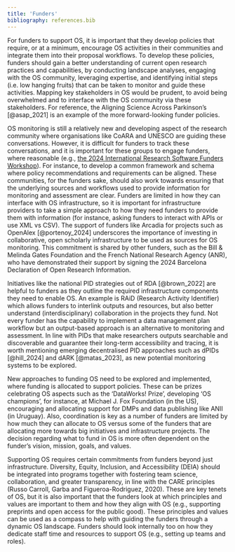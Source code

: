 ```yaml
---
title: 'Funders'
bibliography: references.bib
---
```


For funders to support OS, it is important that they develop policies that require, or at a minimum, encourage OS activities in their communities and integrate them into their proposal workflows. To develop these policies, funders should gain a better understanding of current open research practices and capabilities, by conducting landscape analyses, engaging with the OS community, leveraging expertise, and identifying initial steps (i.e. low hanging fruits) that can be taken to monitor and guide these activities. Mapping key stakeholders in OS would be prudent, to avoid being overwhelmed and to interface with the OS community via these stakeholders. For reference, the Aligning Science Across Parkinson's [@asap_2021] is an example of the more forward-looking funder policies.  

OS monitoring is still a relatively new and developing aspect of the research community where organisations like CoARA and UNESCO are guiding these conversations. However, it is difficult for funders to track these conversations, and it is important for these groups to engage funders, where reasonable (e.g., [the 2024 International Research Software Funders Workshop](https://adore.software/2024-international-research-software-funders-workshop/)). For instance, to develop a common framework and schema where policy recommendations and requirements can be aligned. These communities, for the funders sake, should also work towards ensuring that the underlying sources and workflows used to provide information for monitoring and assessment are clear. Funders are limited in how they can interface with OS infrastructure, so it is important for infrastructure providers to take a simple approach to how they need funders to provide them with information (for instance, asking funders to interact with APIs or use XML vs CSV). The support of funders like Arcadia for projects such as OpenAlex [@portenoy_2024] underscores the importance of investing in collaborative, open scholarly infrastructure to be used as sources for OS monitoring. This commitment is shared by other funders, such as the Bill & Melinda Gates Foundation and the French National Research Agency (ANR), who have demonstrated their support by signing the 2024 Barcelona Declaration of Open Research Information.  

Initiatives like the national PID strategies out of RDA [@brown_2022] are helpful to funders as they outline the required infrastructure components they need to enable OS. An example is RAiD (Research Activity Identifier) which allows funders to interlink outputs and resources, but also better understand (interdisciplinary) collaboration in the projects they fund. Not every funder has the capability to implement a data management plan workflow but an output-based approach is an alternative to monitoring and assessment. In line with PIDs that make researchers outputs searchable and discoverable and guarantee their long-term accessibility and tracing, it is worth mentioning emerging decentralised PID approaches such as dPIDs [@hill_2024] and dARK [@matas_2023], as new potential monitoring systems to be explored. 

New approaches to funding OS need to be explored and implemented, where funding is allocated to support policies. These can be prizes celebrating OS aspects such as the 'DataWorks! Prize', developing 'OS champions', for instance, at Michael J. Fox Foundation (in the US), encouraging and allocating support for DMPs and data publishing like ANII (in Uruguay). Also, coordination is key as a number of funders are limited by how much they can allocate to OS versus some of the funders that are allocating more towards big initiatives and infrastructure projects. The decision regarding what to fund in OS is more often dependent on the funder's vision, mission, goals, and values.  

Supporting OS requires certain commitments from funders beyond just infrastructure. Diversity, Equity, Inclusion, and Accessibility (DEIA) should be integrated into programs together with fostering team science, collaboration, and greater transparency, in line with the CARE principles (Russo Carroll, Garba and Figueroa-Rodriguez, 2020). These are key tenets of OS, but it is also important that the funders look at which principles and values are important to them and how they align with OS (e.g., supporting preprints and open access for the public good). These principles and values can be used as a compass to help with guiding the funders through a dynamic OS landscape. Funders should look internally too on how they dedicate staff time and resources to support OS (e.g., setting up teams and roles). 
